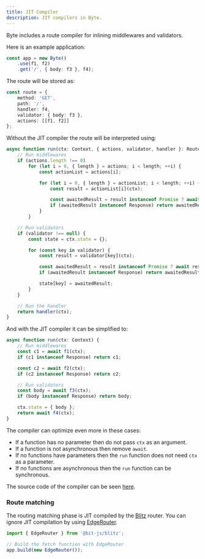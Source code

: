 ```yaml
---
title: JIT Compiler
description: JIT compilers in Byte.
---
```


Byte includes a route compiler for inlining middlewares and validators.

Here is an example application:
```ts
const app = new Byte()
    .use(f1, f2)
    .get('/', { body: f3 }, f4);
```

The route will be stored as:
```ts
const route = {
    method: 'GET',
    path: '/',
    handler: f4,
    validator: { body: f3 },
    actions: [[f1, f2]]
};
```

Without the JIT compiler the route will be interpreted using:
```ts
async function run(ctx: Context, { actions, validator, handler }: Route) {
    // Run middlewares
    if (actions.length !== 0)
        for (let i = 0, { length } = actions; i < length; ++i) {
            const actionList = actions[i];

            for (let i = 0, { length } = actionList; i < length; ++i) {
                const result = actionList[i](ctx);

                const awaitedResult = result instanceof Promise ? await result : result;
                if (awaitedResult instanceof Response) return awaitedResult;
            }
        }

    // Run validators
    if (validator !== null) {
        const state = ctx.state = {};

        for (const key in validator) {
            const result = validator[key](ctx);

            const awaitedResult = result instanceof Promise ? await result : result;
            if (awaitedResult instanceof Response) return awaitedResult;

            state[key] = awaitedResult;
        }
    }

    // Run the handler
    return handler(ctx);
}
```

And with the JIT compiler it can be simplified to:
```ts
async function run(ctx: Context) {
    // Run middlewares
    const c1 = await f1(ctx);
    if (c1 instanceof Response) return c1;

    const c2 = await f2(ctx);
    if (c2 instanceof Response) return c2;

    // Run validators
    const body = await f3(ctx);
    if (body instanceof Response) return body;

    ctx.state = { body };
    return await f4(ctx);
}
```

The compiler can optimize even more in these cases:
- If a function has no parameter then do not pass `ctx` as an argument.
- If a function is not asynchronous then remove `await`.
- If no functions have parameters then the `run` function does not need `ctx` as a parameter.
- If no functions are asynchronous then the `run` function can be synchronous.

The source code of the compiler can be seen [here](https://github.com/bit-js/byte/blob/main/src/core/server/route.ts#L61).

### Route matching
The routing matching phase is JIT compiled by the [Blitz](https://www.npmjs.com/package/@bit-js/blitz) router.
You can ignore JIT compilation by using [EdgeRouter](https://www.npmjs.com/package/@bit-js/blitz#edge-router).
```ts
import { EdgeRouter } from '@bit-js/blitz';

// Build the fetch function with EdgeRouter
app.build(new EdgeRouter());
```
